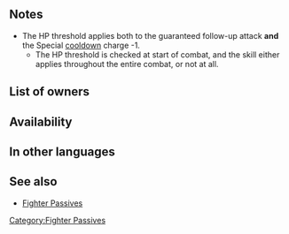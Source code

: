 {{Passive
|type=B
|exclusive=0
|1name=Crafty Fighter 1
|1tagid=SID_抑止隊形1
|1promotionRarity=4
|1promotionTier=1
|1required=-
|1effect=If unit's HP ≥ 75% and foe initiates combat, unit makes a guaranteed follow-up attack and inflicts Special cooldown charge -1 on foe per attack. (Only highest value applied. Does not stack.)
|1cost=60
|2name=Crafty Fighter 2
|2tagid=SID_抑止隊形2
|2promotionRarity=5
|2promotionTier=1
|2effect=If unit's HP ≥ 50% and foe initiates combat, unit makes a guaranteed follow-up attack and inflicts Special cooldown charge -1 on foe per attack. (Only highest value applied. Does not stack.)
|2cost=120
|3name=Crafty Fighter 3
|3tagid=SID_抑止隊形3
|3effect=If unit's HP ≥ 25% and foe initiates combat, unit makes a guaranteed follow-up attack and inflicts Special cooldown charge -1 on foe per attack. (Only highest value applied. Does not stack.)
|3cost=240
|canUseWeapon={{WeaponList|all}}
|canUseMove=Armored
|effectRange=2
|timingID=1
|abilityID=84
|intID1=2234
|sort1=10700
|value1=2
|randomMinLv1=21
|randomMaxLv1=30
|intID2=2235
|sort2=10701
|value2=4
|randomMinLv2=26
|randomMaxLv2=35
|intID3=2236
|sort3=10702
|value3=6
|limit1ID=2
|limit2ID=3
|randomMinLv3=31
|randomTimestamp=2020-10-18T07:00:00Z
|properties=random_owner
}}
==Notes==
{{Main|Skill interaction}}
* The HP threshold applies both to the guaranteed follow-up attack '''and''' the Special [[cooldown]] charge -1.
** The HP threshold is checked at start of combat, and the skill either applies throughout the entire combat, or not at all.
{{IfFoeInitiates}}
{{Guaranteed follow-up interaction}}
{{CooldownChargeMinus}}
==List of owners==
{{Skill Hero List}}
==Availability==
{{PassiveFocusList}}
{{PassiveDistributionList}}
{{PassiveCombatManualList}}
==In other languages==
{{OtherLanguages
|english=Crafty Fighter
|japanese=抑止隊形
|japaneseNotes=''restrain formation''
|german=Listigkeit
|spanishEU=Maquinador
|spanishLA=Maquinador
|french=Ingéniosité 
|italian=Furbizia
|chineseTW=抑制隊形
|portuguese=Artifício
|spanishLANotes="plotter"|spanishEUNotes="plotter"}}
==See also==
* [[Fighter Passives]]
{{Passives Navbox|B}}
[[Category:Fighter Passives]]